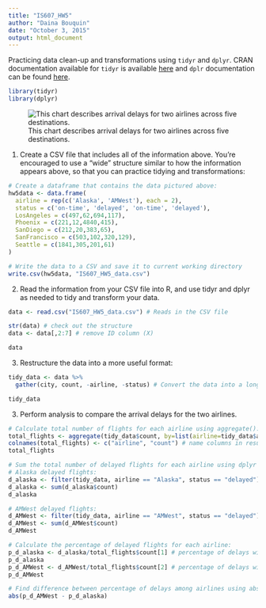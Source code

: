 ```yaml
---
title: "IS607_HW5"
author: "Daina Bouquin"
date: "October 3, 2015"
output: html_document
---
```


Practicing data clean-up and transformations using `tidyr` and `dplyr`. CRAN documentation available for `tidyr` is available [here](https://cran.r-project.org/web/packages/tidyr/tidyr.pdf) and `dplr` documentation can be found [here](https://cran.rstudio.com/web/packages/dplyr/vignettes/introduction.html).
```r
library(tidyr)
library(dplyr)
```

![This chart describes arrival delays for two airlines across five destinations.](https://dl.dropboxusercontent.com/u/105967710/IS607_img1_HW5%20copy.png)

1. Create a CSV file that includes all of the information above. You’re encouraged to use a “wide” structure similar to how the information appears above, so that you can practice tidying and transformations:

```r
# Create a dataframe that contains the data pictured above:
hw5data <- data.frame(
  airline = rep(c('Alaska', 'AMWest'), each = 2),
  status = c('on-time', 'delayed', 'on-time', 'delayed'),
  LosAngeles = c(497,62,694,117),
  Phoenix = c(221,12,4840,415),
  SanDiego = c(212,20,383,65),
  SanFrancisco = c(503,102,320,129),
  Seattle = c(1841,305,201,61)
)

# Write the data to a CSV and save it to current working directory
write.csv(hw5data, "IS607_HW5_data.csv")

```

2. Read the information from your CSV file into R, and use tidyr and dplyr as needed to tidy and transform your data.  

```r
data <- read.csv("IS607_HW5_data.csv") # Reads in the CSV file

str(data) # check out the structure
data <- data[,2:7] # remove ID column (X)

data 

```

3. Restructure the data into a more useful format:

```r
tidy_data <- data %>%
  gather(city, count, -airline, -status) # Convert the data into a long format using gather() from tidyr package

tidy_data 

```

3. Perform analysis to compare the arrival delays for the two airlines.

```r

# Calculate total number of flights for each airline using aggregate():
total_flights <- aggregate(tidy_data$count, by=list(airline=tidy_data$airline), FUN=sum)
colnames(total_flights) <- c("airline", "count") # name columns in resulting df
total_flights 

# Sum the total number of delayed flights for each airline using dplyr filter()
# Alaska delayed flights:
d_alaska <- filter(tidy_data, airline == "Alaska", status == "delayed")
d_alaska <- sum(d_alaska$count)
d_alaska

# AMWest delayed flights:
d_AMWest <- filter(tidy_data, airline == "AMWest", status == "delayed")
d_AMWest <- sum(d_AMWest$count)
d_AMWest

# Calculate the percentage of delayed flights for each airline:
p_d_alaska <- d_alaska/total_flights$count[1] # percentage of delays with Alaska
p_d_alaska
p_d_AMWest <- d_AMWest/total_flights$count[2] # percentage of delays with AMWest
p_d_AMWest

# Find difference between percentage of delays among airlines using absolute value:
abs(p_d_AMWest - p_d_alaska)

```
